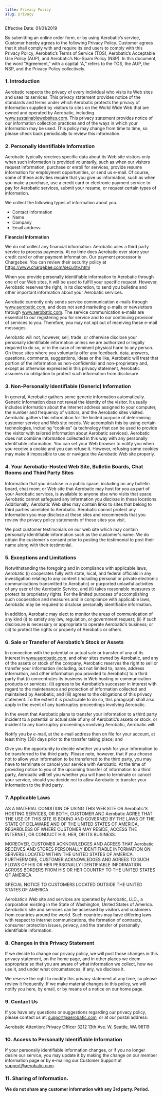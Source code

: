 ```yaml
---
title: Privacy Policy
slug: privacy
---
```


Effective Date: 01/01/2019

By submitting an online order form, or by using Aerobatic’s service, Customer hereby agrees to the following Privacy Policy. Customer agrees that it shall comply with and require its end users to comply with this Privacy Policy, Aerobatic’s Terms of Service (TOS), Aerobatic’s Acceptable Use Policy (AUP), and Aerobatic’s No-Spam Policy (NSP). In this document, the word “Agreement,” with a capital “A,” refers to the TOS, the AUP, the NSP, and the Privacy Policy collectively.

### 1. Introduction

Aerobatic respects the privacy of every individual who visits its Web sites and uses its services. This privacy statement provides notice of the standards and terms under which Aerobatic protects the privacy of information supplied by visitors to sites on the World Wide Web that are owned and operated by Aerobatic, including www.sustainablewebsites.com. This privacy statement provides notice of our information collection practices and of the ways in which your information may be used. This policy may change from time to time, so please check back periodically to review this information.

### 2. Personally Identifiable Information

Aerobatic typically receives specific data about its Web site visitors only when such information is provided voluntarily, such as when our visitors request information, purchase or enroll for services, provide resume information for employment opportunities, or send us e-mail. Of course, some of these activities require that you give us information, such as when you make a purchase, use a credit card or electronic payment service to pay for Aerobatic services, submit your resume, or request certain types of information.

We collect the following types of information about you.

- Contact Information
- Name
- Company
- Email address

**Financial Information**

We do not collect any financial information. Aerobatic uses a third party service to process payments. At no time does Aerobatic ever store your credit card or other payment information. Our payment processor is Chargebee. You can review their security policy at https://www.chargebee.com/security.html

When you provide personally identifiable information to Aerobatic through one of our Web sites, it will be used to fulfill your specific request. However, Aerobatic reserves the right, in its discretion, to send you bulletins and other important information about your Aerobatic services.

Aerobatic currently only sends service communication e-mails through www.aerobatic.com, and does not send marketing e-mails or newsletters through www.aerobatic.com. The service communication e-mails are essential to our registering you for service and to our continuing provision of services to you. Therefore, you may not opt out of receiving these e-mail messages.

Aerobatic will not, however, sell, trade, or otherwise disclose your personally identifiable information unless we are authorized or legally required to do so, or in the case of imminent physical harm to any person. On those sites where you voluntarily offer any feedback, data, answers, questions, comments, suggestions, ideas or the like, Aerobatic will treat that portion of the information as non-confidential and non-proprietary and, except as otherwise expressed in this privacy statement, Aerobatic assumes no obligation to protect such information from disclosure.

### 3. Non-Personally Identifiable (Generic) Information

In general, Aerobatic gathers some generic information automatically. Generic information does not reveal the identity of the visitor. It usually includes information about the Internet address assigned to your computer, the number and frequency of visitors, and the Aerobatic sites visited. Aerobatic gathers this information for the limited purpose of determining customer service and Web site needs. We accomplish this by using certain technologies, including “cookies” (a technology that can be used to provide the visitor with tailored information about Aerobatic services). Aerobatic does not combine information collected in this way with any personally identifiable information. You can set your Web browser to notify you when you receive a cookie and you can refuse it. However, refusing some cookies may make it impossible to use or navigate the Aerobatic Web site properly.

### 4. Your Aerobatic-Hosted Web Site, Bulletin Boards, Chat Rooms and Third Party Sites

Information that you disclose in a public space, including on any bulletin board, chat room, or Web site that Aerobatic may host for you as part of your Aerobatic services, is available to anyone else who visits that space. Aerobatic cannot safeguard any information you disclose in these locations. Additionally, Aerobatic Web sites may contain links to sites that belong to third parties unrelated to Aerobatic. Aerobatic cannot protect any information you may disclose at these sites and recommends that you review the privacy policy statements of those sites you visit.

We post customer testimonials on our web site which may contain personally identifiable information such as the customer's name. We do obtain the customer's consent prior to posting the testimonial to post their name along with their testimonial.

### 5. Exceptions and Limitations

Notwithstanding the foregoing and in compliance with applicable laws, Aerobatic (i) cooperates fully with state, local, and federal officials in any investigation relating to any content (including personal or private electronic communications transmitted to Aerobatic) or purported unlawful activities of any user of the Aerobatic Service, and (ii) takes reasonable measures to protect its proprietary rights. For the limited purposes of accomplishing such cooperation and measures and in compliance with applicable laws, Aerobatic may be required to disclose personally identifiable information.

In addition, Aerobatic may elect to monitor the areas of communication of any kind (i) to satisfy any law, regulation, or government request; (ii) if such disclosure is necessary or appropriate to operate Aerobatic’s business; or (iii) to protect the rights or property of Aerobatic or others.

### 6. Sale or Transfer of Aerobatic’s Stock or Assets

In connection with the potential or actual sale or transfer of any of its interest in www.aerobatic.com, and other sites owned by Aerobatic, and any of the assets or stock of the company, Aerobatic reserves the right to sell or transfer your information (including, but not limited to, name, address information, and other information you provided to Aerobatic) to a third party that (i) concentrates its business in Web hosting or communication products or services; (ii) agrees to be Aerobatic’s successor in interest with regard to the maintenance and protection of information collected and maintained by Aerobatic; and (iii) agrees to the obligations of this privacy statement. To the extent it is practicable to do so, this paragraph shall also apply in the event of any bankruptcy proceedings involving Aerobatic.

In the event that Aerobatic plans to transfer your information to a third party incident to a potential or actual sale of any of Aerobatic’s assets or stock, or incident to any bankruptcy proceedings involving Aerobatic, Aerobatic will:

Notify you by e-mail, at the e-mail address then on file for your account, at least thirty (30) days prior to the transfer taking place; and

Give you the opportunity to decide whether you wish for your information to be transferred to the third party. Please note, however, that if you choose not to allow your information to be transferred to the third party, you may have to terminate or cancel your service with Aerobatic. At the time of providing notice to you of the upcoming transfer of information to a third party, Aerobatic will tell you whether you will have to terminate or cancel your service, should you decide not to allow Aerobatic to transfer your information to the third party.

### 7. Applicable Laws

AS A MATERIAL CONDITION OF USING THIS WEB SITE OR Aerobatic’S HOSTING SERVICES, OR BOTH, CUSTOMER AND Aerobatic AGREE THAT THE USE OF THIS SITE IS BOUND AND GOVERNED BY THE LAWS OF THE STATE OF DELAWARE AND OF THE UNITED STATES OF AMERICA, REGARDLESS OF WHERE CUSTOMER MAY RESIDE, ACCESS THE INTERNET, OR CONDUCT HIS, HER, OR ITS BUSINESS.

MOREOVER, CUSTOMER ACKNOWLEDGES AND AGREES THAT Aerobatic RECEIVES AND STORES PERSONALLY IDENTIFIABLE INFORMATION ON SERVERS LOCATED WITHIN THE UNITED STATES OF AMERICA. FURTHERMORE, CUSTOMER ACKNOWLEDGES AND AGREES TO SUCH FLOWS OF HIS OR HER PERSONALLY IDENTIFIABLE INFORMATION ACROSS BORDERS FROM HIS OR HER COUNTRY TO THE UNITED STATES OF AMERICA.

SPECIAL NOTICE TO CUSTOMERS LOCATED OUTSIDE THE UNITED STATES OF AMERICA.

Aerobatic’s Web site and services are operated by Aerobatic, LLC., a corporation existing in the State of Washington, United States of America. Aerobatic’s site and services can be accessed by visitors and customers from countries around the world. Such countries may have differing laws with respect to Internet communications, the formation of contracts, consumer protection issues, privacy, and the transfer of personally identifiable information.

### 8. Changes in this Privacy Statement

If we decide to change our privacy policy, we will post those changes in this privacy statement, on the home page, and in other places we deem appropriate so that you are aware of what information we collect, how we use it, and under what circumstances, if any, we disclose it.

We reserve the right to modify this privacy statement at any time, so please review it frequently. If we make material changes to this policy, we will notify you here, by email, or by means of a notice on our home page.

### 9. Contact Us

If you have any questions or suggestions regarding our privacy policy, please contact us at: [support@aerobatic.com](mailto://support@aerobatic.com), or at our postal address:

Aerobatic
Attention: Privacy Officer
3212 13th Ave. W. Seattle, WA 98119

### 10. Access to Personally Identifiable Information

If your personally identifiable information changes, or if you no longer desire our service, you may update it by making the change on our member information page or by e-mailing our Customer Support at support@aerobatic.com.

### 11. Sharing of Information.

**We do not share any customer information with any 3rd party. Period.**
